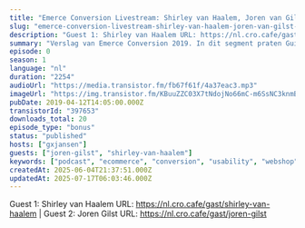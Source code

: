 ```yaml
---
title: "Emerce Conversion Livestream: Shirley van Haalem, Joren van Gilst (TrafficBuilders)"
slug: "emerce-conversion-livestream-shirley-van-haalem-joren-van-gilst-trafficbuilders"
description: "Guest 1: Shirley van Haalem URL: https://nl.cro.cafe/gast/shirley-van-haalem | Guest 2: Joren Gilst URL: https://nl.cro.cafe/gast/joren-gilst"
summary: "Verslag van Emerce Conversion 2019. In dit segment praten Guido en Bart met Shirley van Haalem en Joren van Gilst van Trafficbuilders"
episode: 0
season: 1
language: "nl"
duration: "2254"
audioUrl: "https://media.transistor.fm/fb67f61f/4a37eac3.mp3"
imageUrl: "https://img.transistor.fm/KBuuZZC03X7tNdojNo66mC-m6SsNC3knmBqpfxJnd4s/rs:fill:3000:3000:1/q:60/aHR0cHM6Ly9pbWct/dXBsb2FkLXByb2R1/Y3Rpb24udHJhbnNp/c3Rvci5mbS82YWQw/ZTk0MWU0MWNhYmIw/YzVjMjdlZjlhODVi/YmFkNi5qcGVn.webp"
pubDate: 2019-04-12T14:05:00.000Z
transistorId: "397653"
downloads_total: 20
episode_type: "bonus"
status: "published"
hosts: ["gxjansen"]
guests: ["joren-gilst", "shirley-van-haalem"]
keywords: ["podcast", "ecommerce", "conversion", "usability", "webshop", "english"]
createdAt: 2025-06-04T21:37:51.000Z
updatedAt: 2025-07-17T06:03:46.000Z
---
```


Guest 1: Shirley van Haalem URL: https://nl.cro.cafe/gast/shirley-van-haalem | Guest 2: Joren Gilst URL: https://nl.cro.cafe/gast/joren-gilst
